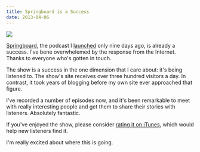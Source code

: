 ```yaml
---
title: Springboard is a Success
date: 2013-04-06
---
```



 ![](./8037E5355A074F369732CFF7B8F77486.png)

[Springboard](http://springboardshow.com), the podcast I [launched](/blog/springboard) only nine days ago, is already a success. I've bene overwhelemed by the response from the Internet. Thanks to everyone who's gotten in touch.

The show is a success in the one dimension that I care about: it's being listened to. The show's site receives over three hundred visitors a day. In contrast, it took years of blogging before my own site ever approached that figure.

I've recorded a number of episodes now, and it's been remarkable to meet with really interesting people and get them to share their stories with listeners. Absolutely fantastic.

If you've enjoyed the show, please consider [rating it on iTunes](https://itunes.apple.com/us/podcast/springboard/id627783621?mt=2), which would help new listeners find it.

I'm really excited about where this is going.


  